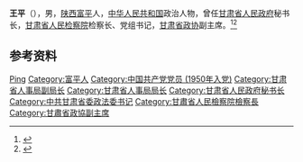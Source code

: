 {{Otheruses|other=名为王平的其他人物|王平}}

'''王平'''（{{bd|1931年|10月|2013年|8月17日|catIdx=Wang}}），男，[[陕西|陕西]][[富平|富平]]人，[[中华人民共和国|中华人民共和国]]政治人物，曾任[[甘肃省人民政府|甘肃省人民政府]]秘书长，[[甘肃省人民检察院|甘肃省人民检察院]]检察长、党组书记，[[甘肃省政协|甘肃省政协]]副主席。<ref>{{Cite web|title=王平同志逝世|url=http://newspaper.jcrb.com/html/2013-08/22/content_139358.htm|accessdate=2020-08-30|work=检察日报}}</ref><ref>{{Cite book|title=中华人民共和国职官志|author=何虎生, 李耀东, 向常福主编|publisher=中国社会出版社|year=2003|isbn=9787800883934|location=北京|pages=}}</ref>

== 参考资料 ==
{{reflist}}

{{中国人物小作品}}

{{Authority control}}
{{DEFAULTSORT:Wang王}}
[[Category:王姓|Ping]]
[[Category:富平人|Category:富平人]]
[[Category:中国共产党党员_(1950年入党)|Category:中国共产党党员 (1950年入党)]]
[[Category:甘肃省人事局副局长|Category:甘肃省人事局副局长]]
[[Category:甘肃省人事局局长|Category:甘肃省人事局局长]]
[[Category:甘肃省人民政府秘书长|Category:甘肃省人民政府秘书长]]
[[Category:中共甘肃省委政法委书记|Category:中共甘肃省委政法委书记]]
[[Category:甘肅省人民檢察院檢察長|Category:甘肅省人民檢察院檢察長]]
[[Category:甘肅省政協副主席|Category:甘肅省政協副主席]]